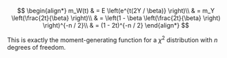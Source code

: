$$
\begin{align*}
    m_W(t) & = E \left(e^{t(2Y / \beta)} \right)\\
    & = m_Y \left(\frac{2t}{\beta} \right)\\
    & = \left(1 - \beta \left(\frac{2t}{\beta} \right) \right)^{-n / 2}\\
    & = (1 - 2t)^{-n / 2}
\end{align*}
$$

This is exactly the moment-generating function for a $\chi^2$ distribution with $n$ degrees of freedom.

